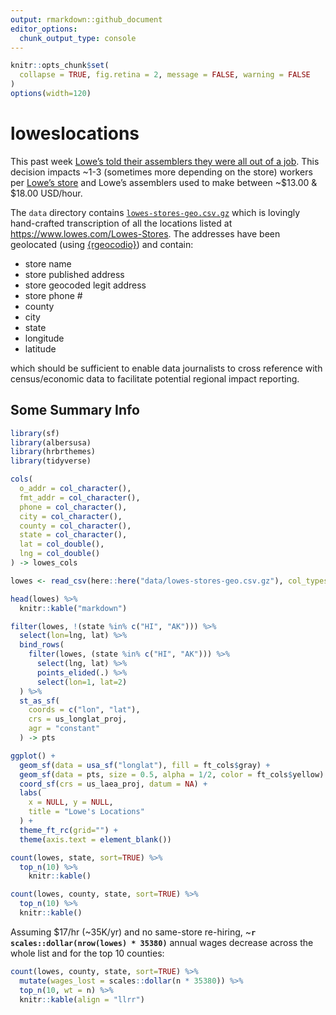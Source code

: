 ```yaml
---
output: rmarkdown::github_document
editor_options: 
  chunk_output_type: console
---
```

```r
knitr::opts_chunk$set(
  collapse = TRUE, fig.retina = 2, message = FALSE, warning = FALSE
)
options(width=120)
```

# loweslocations

This past week [Lowe's told their assemblers they were all out of a job](https://www.wsj.com/articles/lowes-lays-off-thousands-of-store-workers-11564680676). This decision impacts ~1-3 (sometimes more depending on the store) workers per [Lowe's store](https://www.lowes.com/Lowes-Stores) and Lowe's assemblers used to make between ~\$13.00 & \$18.00 USD/hour.

The `data` directory contains [`lowes-stores-geo.csv.gz`](data/lowes-stores-geo.csv.gz) which is lovingly hand-crafted transcription of all the locations listed at <https://www.lowes.com/Lowes-Stores>. The addresses have been geolocated (using [{rgeocodio}](https://git.rud.is/hrbrmstr/rgeocodio)) and contain:

- store name
- store published address
- store geocoded legit address
- store phone #
- county
- city
- state
- longitude
- latitude

which should be sufficient to enable data journalists to cross reference with census/economic data to facilitate potential regional impact reporting.

## Some Summary Info

```r
library(sf)
library(albersusa)
library(hrbrthemes)
library(tidyverse)
```

```r
cols(
  o_addr = col_character(),
  fmt_addr = col_character(),
  phone = col_character(),
  city = col_character(),
  county = col_character(),
  state = col_character(),
  lat = col_double(),
  lng = col_double()
) -> lowes_cols

lowes <- read_csv(here::here("data/lowes-stores-geo.csv.gz"), col_types = lowes_cols)
```

```r
head(lowes) %>% 
  knitr::kable("markdown")
```

```r
filter(lowes, !(state %in% c("HI", "AK"))) %>% 
  select(lon=lng, lat) %>% 
  bind_rows(
    filter(lowes, (state %in% c("HI", "AK"))) %>% 
      select(lng, lat) %>% 
      points_elided(.) %>% 
      select(lon=1, lat=2)
  ) %>% 
  st_as_sf(
    coords = c("lon", "lat"),
    crs = us_longlat_proj, 
    agr = "constant"
  ) -> pts
```

```r
ggplot() +
  geom_sf(data = usa_sf("longlat"), fill = ft_cols$gray) +
  geom_sf(data = pts, size = 0.5, alpha = 1/2, color = ft_cols$yellow) +
  coord_sf(crs = us_laea_proj, datum = NA) + 
  labs(
    x = NULL, y = NULL,
    title = "Lowe's Locations"
  ) +
  theme_ft_rc(grid="") +
  theme(axis.text = element_blank())
```

```r
count(lowes, state, sort=TRUE) %>% 
  top_n(10) %>% 
    knitr::kable()
```

```r
count(lowes, county, state, sort=TRUE) %>% 
  top_n(10) %>% 
  knitr::kable()
```

Assuming $17/hr (~35K/yr) and no same-store re-hiring, ~**`r scales::dollar(nrow(lowes) * 35380)`** annual wages decrease across the whole list and for the top 10 counties:

```r
count(lowes, county, state, sort=TRUE) %>% 
  mutate(wages_lost = scales::dollar(n * 35380)) %>% 
  top_n(10, wt = n) %>% 
  knitr::kable(align = "llrr")
```


